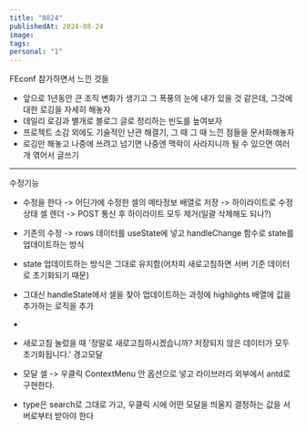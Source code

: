 ```yaml
---
title: "0824"
publishedAt: 2024-08-24
image: 
tags: 
personal: "1"
---
```

FEconf 참가하면서 느낀 것들
- 앞으로 1년동안 큰 조직 변화가 생기고 그 폭풍의 눈에 내가 있을 것 같은데, 그것에 대한 로깅을 자세히 해놓자
- 데일리 로깅과 별개로 블로그 글로 정리하는 빈도를 높여보자
- 프로젝트 소감 외에도 기술적인 난관 해결기, 그 때 그 때 느낀 점들을 문서화해놓자
- 로깅만 해놓고 나중에 쓰려고 넘기면 나중엔 맥락이 사라지니까 될 수 있으면 여러개 엮어서 글쓰기
---
수정기능
- 수정을 한다 -> 어딘가에 수정한 셀의 메타정보 배열로 저장 -> 하이라이트로 수정 상태 셀 렌더 -> POST 통신 후 하이라이트 모두 제거(일괄 삭제해도 되나?)
- 기존의 수정 -> rows 데이터를 useState에 넣고 handleChange 함수로 state를 업데이트하는 방식
- state 업데이트하는 방식은 그대로 유지함(어차피 새로고침하면 서버 기준 데이터로 초기화되기 때문)
- 그대신 handleState에서 셀을 찾아 업데이트하는 과정에 highlights 배열에 값을 추가하는 로직을 추가
- 
- 새로고침 눌렀을 때 '정말로 새로고침하시겠습니까? 저장되지 않은 데이터가 모두 초기화됩니다.' 경고모달


- 모달 셀 -> 우클릭 ContextMenu 안 옵션으로 넣고 라이브러리 외부에서 antd로 구현한다.
- type은 search로 그대로 가고, 우클릭 시에 어떤 모달을 띄울지 결정하는 값을 서버로부터 받아야 한다
